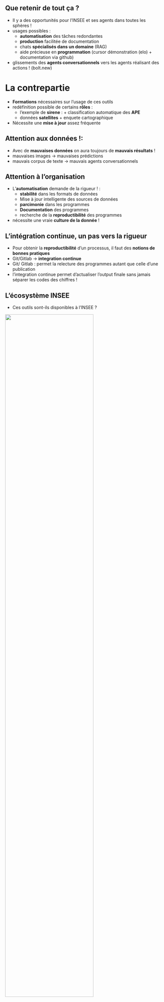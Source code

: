 ## Que retenir de tout ça ?
- Il y a des opportunités pour l'INSEE et ses agents dans toutes les sphères !
- usages possibles : 
    - [**automatisation**]{.orange} des tâches redondantes
    - [**production**]{.blue2} facilitée de documentation
    - chats [**spécialisés dans un domaine**]{.orange} (RAG) 
    - aide précieuse en [**programmation**]{.blue1} (cursor démonstration (elo) + documentation via github)
- glissements des [**agents conversationnels**]{.orange} vers les agents réalisant des actions ! (bolt.new)

# La contrepartie 
- [**Formations**]{.orange} nécessaires sur l'usage de ces outils
- redéfinition possible de certains [**rôles**]{.blue2} :
    - l'exemple de [**sirene**]{.orange} : + classification automatique des [**APE**]{.blue2}
    - données [**satellites**]{.orange} + enquete cartographique
- Nécessite une [**mise à jour**]{.blue2} assez fréquente 

## Attention aux données !:

- Avec de [**mauvaises données**]{.blue2} on aura toujours de [**mauvais résultats**]{.orange} !
- mauvaises images → mauvaises prédictions
- mauvais corpus de texte → mauvais agents conversationnels

## Attention à l'organisation 
- L'[**automatisation**]{.orange} demande de la rigueur ! :
    - [**stabilité**]{.blue2} dans les formats de données
    - Mise à jour intelligente des sources de données
    - [**parcimonie**]{.orange} dans les programmes
    - [**Documentation**]{.orange} des programmes
    - recherche de la [**reproductibilité**]{.orange} des programmes
- nécessite une vraie [**culture de la donnée**]{.orange} !

## L'intégration continue, un pas vers la rigueur 
- Pour obtenir la [**reproductibilité**]{.orange} d'un processus, il faut des [**notions de bonnes pratiques**]{.blue2}
- Git/Gitlab → [**integration continue**]{.orange}
- Git/ Gitlab : permet la relecture des programmes autant que celle d'une publication
- l'integration continue permet d'actualiser l'output finale sans jamais séparer les codes des chiffres !

## L'écosystème INSEE

- Ces outils sont-ils disponibles à l'INSEE ?

![](../img/reseau_insee_vs_internet.png){width=75% fig-align="center"}

- Trade-of entre [**flexibilité**]{.orange} et [**confidentialité**]{.blue2}

## Le triangle des bonnes pratiques

![](../img/triptyque.png){width=75% fig-align="center"}


